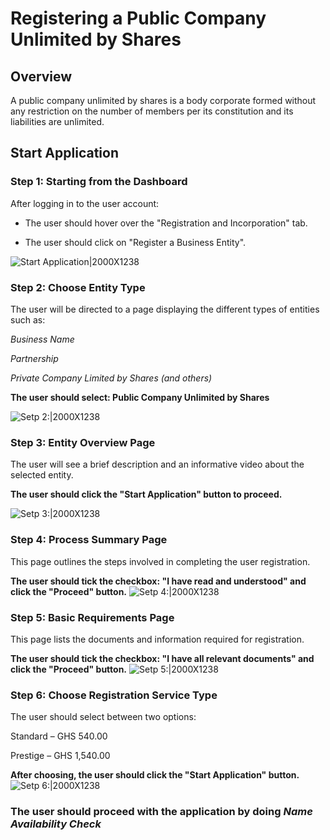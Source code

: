 # Registering a Public Company Unlimited by Shares

## Overview
A public company unlimited by shares is a body corporate formed without any restriction on the number of members per its constitution and its liabilities are unlimited.
## Start Application

###  Step 1: Starting from the Dashboard

After logging in to the user account:

- The user should hover over the "Registration and Incorporation" tab.

- The user should click on "Register a Business Entity".

![Start Application|2000X1238](/priv-limited.png)


###  Step 2: Choose Entity Type

The user will be directed to a page displaying the different types of entities such as:

*Business Name*

*Partnership*

*Private Company Limited by Shares (and others)*

**The user should select: Public Company Unlimited by Shares**

![Setp 2:|2000X1238](/priv-limited50.png)

###  Step 3: Entity Overview Page

The user will see a brief description and an informative video about the selected entity.

**The user should click the "Start Application" button to proceed.**

![Setp 3:|2000X1238](/priv-limited3.png)

###  Step 4: Process Summary Page

This page outlines the steps involved in completing the user registration.

**The user should tick the checkbox: "I have read and understood" and click the "Proceed" button.**
![Setp 4:|2000X1238](/priv-limited4.png)

###  Step 5: Basic Requirements Page

This page lists the documents and information required for registration.

**The user should tick the checkbox: "I have all relevant documents" and click the "Proceed" button.**
![Setp 5:|2000X1238](/priv-limited5.png)

###  Step 6: Choose Registration Service Type

The user should select between two options:

Standard – GHS 540.00

Prestige – GHS 1,540.00

**After choosing, the user should click the "Start Application" button.**
![Setp 6:|2000X1238](/priv-limited6.png)

###  The user should proceed with the application by doing ***Name Availability Check***